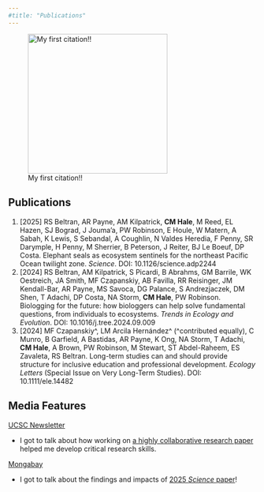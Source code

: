 ```yaml
---
#title: "Publications"
---
```


![My first citation!!](images/firstcitation.JPG){width="7.5cm"}

## Publications

1.  \[2025\] RS Beltran, AR Payne, AM Kilpatrick, **CM Hale**, M Reed, EL Hazen, SJ Bograd, J Jouma’a, PW Robinson, E Houle, W Matern, A Sabah, K Lewis, S Sebandal, A Coughlin, N Valdes Heredia, F Penny, SR Darymple, H Penny, M Sherrier, B Peterson, J Reiter, BJ Le Boeuf, DP Costa. Elephant seals as ecosystem sentinels for the northeast Pacific Ocean twilight zone. *Science*. DOI: 10.1126/science.adp2244
2.  \[2024\] RS Beltran, AM Kilpatrick, S Picardi, B Abrahms, GM Barrile, WK Oestreich, JA Smith, MF Czapanskiy, AB Favilla, RR Reisinger, JM Kendall-Bar, AR Payne, MS Savoca, DG Palance, S Andrezjaczek, DM Shen, T Adachi, DP Costa, NA Storm, **CM Hale**, PW Robinson. Biologging for the future: how biologgers can help solve fundamental questions, from individuals to ecosystems. *Trends in Ecology and Evolution*. DOI: 10.1016/j.tree.2024.09.009
3.  \[2024\] MF Czapanskiy\^, LM Arcila Hernández\^ (\^contributed equally), C Munro, B Garfield, A Bastidas, AR Payne, K Ong, NA Storm, T Adachi, **CM Hale**, A Brown, PW Robinson, M Stewart, ST Abdel-Raheem, ES Zavaleta, RS Beltran. Long-term studies can and should provide structure for inclusive education and professional development. *Ecology Letters* (Special Issue on Very Long-Term Studies). DOI: 10.1111/ele.14482

## Media Features

[UCSC Newsletter](https://news.ucsc.edu/2024/10/biologging-research-framework/)

-   I got to talk about how working on [a highly collaborative research paper](10.1016/j.tree.2024.09.009) helped me develop critical research skills.

[Mongabay](https://news.mongabay.com/2025/03/seal-oceanographers-reveal-fish-abundance-in-pacific-oceans-twilight-zone/)

-   I got to talk about the findings and impacts of [2025 *Science* paper](10.1126/science.adp2244)!
